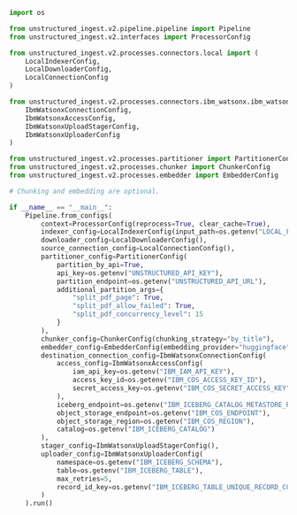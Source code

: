 ```python Python Ingest v2
import os

from unstructured_ingest.v2.pipeline.pipeline import Pipeline
from unstructured_ingest.v2.interfaces import ProcessorConfig

from unstructured_ingest.v2.processes.connectors.local import (
    LocalIndexerConfig,
    LocalDownloaderConfig,
    LocalConnectionConfig
)

from unstructured_ingest.v2.processes.connectors.ibm_watsonx.ibm_watsonx_s3 import (
    IbmWatsonxConnectionConfig,
    IbmWatsonxAccessConfig,
    IbmWatsonxUploadStagerConfig,
    IbmWatsonxUploaderConfig
)

from unstructured_ingest.v2.processes.partitioner import PartitionerConfig
from unstructured_ingest.v2.processes.chunker import ChunkerConfig
from unstructured_ingest.v2.processes.embedder import EmbedderConfig

# Chunking and embedding are optional.

if __name__ == "__main__":
    Pipeline.from_configs(
        context=ProcessorConfig(reprocess=True, clear_cache=True),
        indexer_config=LocalIndexerConfig(input_path=os.getenv("LOCAL_FILE_INPUT_DIR")),
        downloader_config=LocalDownloaderConfig(),
        source_connection_config=LocalConnectionConfig(),
        partitioner_config=PartitionerConfig(
            partition_by_api=True,
            api_key=os.getenv("UNSTRUCTURED_API_KEY"),
            partition_endpoint=os.getenv("UNSTRUCTURED_API_URL"),
            additional_partition_args={
                "split_pdf_page": True,
                "split_pdf_allow_failed": True,
                "split_pdf_concurrency_level": 15
            }
        ),
        chunker_config=ChunkerConfig(chunking_strategy="by_title"),
        embedder_config=EmbedderConfig(embedding_provider="huggingface"),
        destination_connection_config=IbmWatsonxConnectionConfig(
            access_config=IbmWatsonxAccessConfig(
                iam_api_key=os.getenv("IBM_IAM_API_KEY"),
                access_key_id=os.getenv("IBM_COS_ACCESS_KEY_ID"),
                secret_access_key=os.getenv("IBM_COS_SECRET_ACCESS_KEY")
            ),
            iceberg_endpoint=os.getenv("IBM_ICEBERG_CATALOG_METASTORE_REST_ENDPOINT"),
            object_storage_endpoint=os.getenv("IBM_COS_ENDPOINT"),
            object_storage_region=os.getenv("IBM_COS_REGION"),
            catalog=os.getenv("IBM_ICEBERG_CATALOG")
        ),
        stager_config=IbmWatsonxUploadStagerConfig(),
        uploader_config=IbmWatsonxUploaderConfig(
            namespace=os.getenv("IBM_ICEBERG_SCHEMA"),
            table=os.getenv("IBM_ICEBERG_TABLE"),
            max_retries=5,
            record_id_key=os.getenv("IBM_ICEBERG_TABLE_UNIQUE_RECORD_COLUMN")
        )
    ).run()
```
